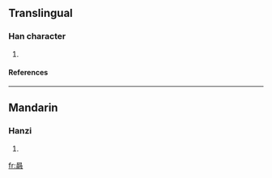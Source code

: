 ==Translingual==
===Han character===
{{Han char|rn=72|rad=日|as=16|sn=20|four=|canj=日一月戈 (AMBI), X日一月戈 (XAMBI)}}
# {{defn|Han|sort=日16}}
====References====
{{Han ref|kx=0501.340|dkj=14254|dj=0872.070|hdz=21541.130|uh=66E7|ud=26343}}

----
==Mandarin==
===Hanzi===
{{cmn-hanzi|pin=[[róng]] (rong2)|wg=jung<sup>2</sup>}}
# {{defn|Mandarin}}

[[fr:曧]]